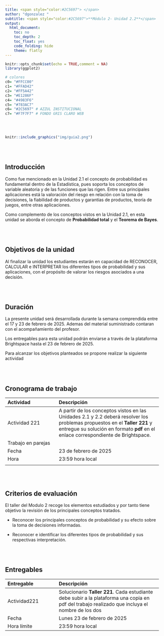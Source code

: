 ```yaml
---
title: <span style="color:#2C5697"> </span>  
author: "dgonzalez "
subtitle: <span style="color:#2C5697">**Módulo 2- Unidad 2.2**</span> 
output:
  html_document:
    toc: no
    toc_depth: 2
    toc_float: yes
    code_folding: hide
    theme: flatly
---
```




```r
knitr::opts_chunk$set(echo = TRUE,comment = NA)
library(ggplot2)

# colores
c0= "#FFCC00"
c1= "#FFAD42"
c2= "#FF5A42"
c3= "#E1286F"
c4= "#4983F6"
c5= "#783AC7"
c6= "#2C5697" # AZZUL INSTITUCIONAL
c7= "#F7F7F7" # FONDO GRIS CLARO WEB
```

<br/><br/>



```r
knitr::include_graphics("img/guia2.png")
```


<br/><br/>


## **Introducción**

Como fue mencionado en la Unidad 2.1 el concepto de probabilidad es fundamental dentro de la Estadística, pues soporta los conceptos de variable aleatoria y de las funciones que las rigen. Entre sus principales aplicaciones está la valoración del riesgo en relación con la toma de decisiones, la fiabilidad de productos y garantías de productos, teoría de juegos, entre otras aplicaciones.

Como complemento de los conceptos vistos en la Unidad 2.1, en esta unidad se aborda el concepto de **Probabilidad total** y el **Teorema de Bayes**.

<br/><br/>

## **Objetivos de la unidad**

Al finalizar la unidad los estudiantes estarán  en  capacidad de  RECONOCER, CALCULAR e INTERPRETAR  los diferentes tipos de probabilidad y sus aplicaciones, con el propósito de valorar los riesgos asociados a una decisión. 

<br/><br/>

## **Duración**

La presente  unidad será desarrollada durante la semana comprendida entre el 17  y 23 de febrero de 2025. Ademas del material suministrado  contaran con el acompañamiento del profesor. 

Los entregables para esta unidad podrán enviarse a través de la plataforma Brightspace hasta el  23 de febrero de 2025.

Para alcanzar los objetivos planteados se propone realizar la siguiente actividad

<br/><br/>

## **Cronograma de trabajo**


|Actividad      | Descripción                    | 
|:--------------|:-----------------------------  |
| Actividad 221 | A partir de los conceptos vistos en las Unidades 2.1 y 2.2 deberá resolver los problemas propuestos en el **Taller 221** y entregue su solución  en formato **pdf**  en el enlace correspondiente de Brightspace.|
|Trabajo en parejas||
|Fecha  |  23 de febrero  de 2025 |
|Hora   |  23:59 hora local     |
|||


<br/><br/>

## **Criterios de evaluación**

El taller del Modulo 2 recoge los elementos estudiados y por tanto  tiene objetivo la revisión de los principales conceptos tratados.

+ Reconocer los principales conceptos de  probabilidad y su efecto sobre la toma de decisiones informadas.

+ Reconocer e identificar los diferentes tipos de probabilidad  y sus respectivas interpretación.

<br/><br/>

## **Entregables**

| Entregable |  Descripción                    |
|:--------------|:-----------------------------|
| Actividad221    | Solucionario **Taller 221**. Cada estudiante debe subir a la plataforma una copia en pdf del trabajo realizado que incluya el nombre de los dos | 
| Fecha           |Lunes   23 de febrero de 2025 | 
|Hora límite      | 23:59  hora  local |

<br/><br/><br/><br/>